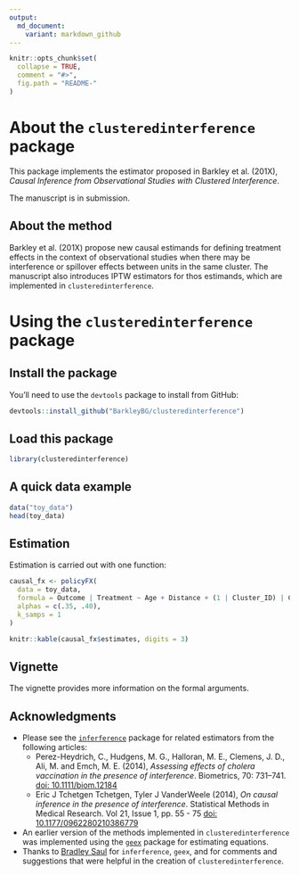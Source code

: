 ```yaml
---
output:
  md_document:
    variant: markdown_github
---
```


```r
knitr::opts_chunk$set(
  collapse = TRUE,
  comment = "#>",
  fig.path = "README-"
)
```

# About the `clusteredinterference` package

This package implements the estimator proposed in Barkley et al. (201X), _Causal Inference from Observational Studies with Clustered Interference_. 

The manuscript is in submission. 

## About the method

Barkley et al. (201X) propose new causal estimands for defining treatment effects in the context of observational studies when there may be interference or spillover effects between units in the same cluster. The manuscript also introduces IPTW estimators for thos estimands, which are implemented in `clusteredinterference`.

# Using the `clusteredinterference` package

## Install the package

You'll need to use the `devtools` package to install from GitHub:

```r
devtools::install_github("BarkleyBG/clusteredinterference")
```


## Load this package 

```r
library(clusteredinterference)
```

## A quick data example

```r
data("toy_data")
head(toy_data)
```

## Estimation

Estimation is carried out with one function:

```r
causal_fx <- policyFX(
  data = toy_data,
  formula = Outcome | Treatment ~ Age + Distance + (1 | Cluster_ID) | Cluster_ID,
  alphas = c(.35, .40), 
  k_samps = 1
)
```


```r
knitr::kable(causal_fx$estimates, digits = 3)
```

## Vignette

The vignette provides more information on the formal arguments.


## Acknowledgments

- Please see the [`inferference`](https://cran.r-project.org/package=inferference) package for related estimators from the following articles:
    - Perez-Heydrich, C., Hudgens, M. G., Halloran, M. E., Clemens, J. D., Ali, M. and Emch, M. E. (2014), _Assessing effects of cholera vaccination in the presence of interference_. Biometrics, 70: 731–741. [doi: 10.1111/biom.12184](doi.wiley.com/10.1111/biom.12184)
    - Eric J Tchetgen Tchetgen, Tyler J VanderWeele (2014),  _On causal inference in the presence of interference_. Statistical Methods in Medical Research. Vol 21, Issue 1, pp. 55 - 75 [doi: 10.1177/0962280210386779](https://doi.org/10.1177/0962280210386779)  
- An earlier version of the methods implemented in `clusteredinterference` was implemented using the [`geex`](https://github.com/bsaul/geex) package for estimating equations.
- Thanks to [Bradley Saul](https://github.com/bsaul) for `inferference`, `geex`, and for comments and suggestions that were helpful in the creation of `clusteredinterference`.
